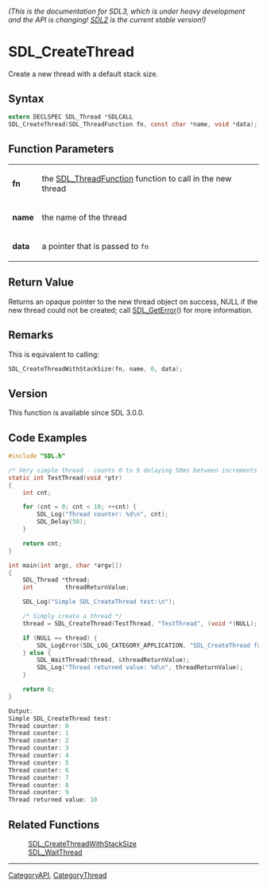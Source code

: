 ====== (This is the documentation for SDL3, which is under heavy development and the API is changing! [https://wiki.libsdl.org/ SDL2] is the current stable version!) ======
= SDL_CreateThread =

Create a new thread with a default stack size.

== Syntax ==

<syntaxhighlight lang='c'>
extern DECLSPEC SDL_Thread *SDLCALL
SDL_CreateThread(SDL_ThreadFunction fn, const char *name, void *data);
</syntaxhighlight>

== Function Parameters ==

{|
|'''fn'''
|the [[SDL_ThreadFunction]] function to call in the new thread
|-
|'''name'''
|the name of the thread
|-
|'''data'''
|a pointer that is passed to <code>fn</code>
|}

== Return Value ==

Returns an opaque pointer to the new thread object on success, NULL if the
new thread could not be created; call [[SDL_GetError]]() for more
information.

== Remarks ==

This is equivalent to calling:

<syntaxhighlight lang='c'>
SDL_CreateThreadWithStackSize(fn, name, 0, data);
</syntaxhighlight>

== Version ==

This function is available since SDL 3.0.0.

== Code Examples ==

<syntaxhighlight lang='c'>
#include "SDL.h"

/* Very simple thread - counts 0 to 9 delaying 50ms between increments */
static int TestThread(void *ptr)
{
    int cnt;

    for (cnt = 0; cnt < 10; ++cnt) {
        SDL_Log("Thread counter: %d\n", cnt);
        SDL_Delay(50);
    }

    return cnt;
}

int main(int argc, char *argv[])
{
    SDL_Thread *thread;
    int         threadReturnValue;

    SDL_Log("Simple SDL_CreateThread test:\n");

    /* Simply create a thread */
    thread = SDL_CreateThread(TestThread, "TestThread", (void *)NULL);

    if (NULL == thread) {
        SDL_LogError(SDL_LOG_CATEGORY_APPLICATION, "SDL_CreateThread failed: %s\n", SDL_GetError());
    } else {
        SDL_WaitThread(thread, &threadReturnValue);
        SDL_Log("Thread returned value: %d\n", threadReturnValue);
    }

    return 0;
}
</syntaxhighlight>
<syntaxhighlight lang='c'>
Output:
Simple SDL_CreateThread test:
Thread counter: 0
Thread counter: 1
Thread counter: 2
Thread counter: 3
Thread counter: 4
Thread counter: 5
Thread counter: 6
Thread counter: 7
Thread counter: 8
Thread counter: 9
Thread returned value: 10
</syntaxhighlight>

== Related Functions ==

:[[SDL_CreateThreadWithStackSize]]
:[[SDL_WaitThread]]

----
[[CategoryAPI]], [[CategoryThread]]


